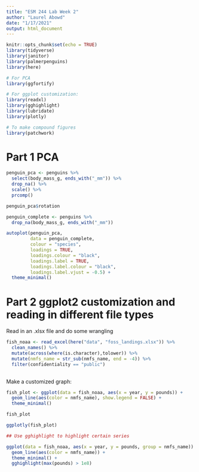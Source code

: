 ```yaml
---
title: "ESM 244 Lab Week 2"
author: "Laurel Abowd"
date: "1/17/2021"
output: html_document
---
```


```r
knitr::opts_chunk$set(echo = TRUE)
library(tidyverse)
library(janitor)
library(palmerpenguins)
library(here)

# For PCA
library(ggfortify)

# For ggplot customization:
library(readxl)
library(gghighlight)
library(lubridate)
library(plotly)

# To make compound figures
library(patchwork)

```


# Part 1 PCA

```r
penguin_pca <- penguins %>% 
  select(body_mass_g, ends_with("_mm")) %>% 
  drop_na() %>% 
  scale() %>% 
  prcomp()

penguin_pca$rotation

penguin_complete <- penguins %>% 
  drop_na(body_mass_g, ends_with("_mm"))

autoplot(penguin_pca, 
         data = penguin_complete, 
         colour = "species", 
         loadings = TRUE,
         loadings.colour = "black",
         loadings.label = TRUE, 
         loadings.label.colour = "black", 
         loadings.label.vjust = -0.5) +
  theme_minimal()
```

# Part 2 ggplot2 customization and reading in different file types 

Read in an .xlsx file and do some wrangling 

```r
fish_noaa <- read_excel(here("data", "foss_landings.xlsx")) %>% 
  clean_names() %>%
  mutate(across(where(is.character),tolower)) %>% 
  mutate(nmfs_name = str_sub(nmfs_name, end = -4)) %>% 
  filter(confidentiality == "public")
  
```

Make a customized graph:

```r
fish_plot <- ggplot(data = fish_noaa, aes(x = year, y = pounds)) +
  geom_line(aes(color = nmfs_name), show.legend = FALSE) +
  theme_minimal()

fish_plot

ggplotly(fish_plot)

## Use gghighlight to highlight certain series

ggplot(data = fish_noaa, aes(x = year, y = pounds, group = nmfs_name)) +
  geom_line(aes(color = nmfs_name)) +
  theme_minimal() +
  gghighlight(max(pounds) > 1e8)
```


